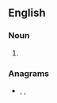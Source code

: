 ==English==

===Noun===
{{head|en|noun plural form}}

# {{plural of|honer|lang=en}}

===Anagrams===
* {{l|en|herons}}, {{l|en|nosher}}, {{l|en|rhones}}